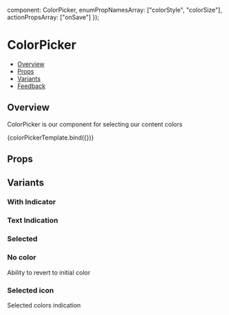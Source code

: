 
  component: ColorPicker,
  enumPropNamesArray: ["colorStyle", "colorSize"],
  actionPropsArray: ["onSave"]
});

<Meta title="Pickers/ColorPicker" component={ColorPicker} argTypes={argTypes}/>

<!--- Component template -->


<!--- Component documentation -->

# ColorPicker

- [Overview](#overview)
- [Props](#props)
- [Variants](#variants)
- [Feedback](#feedback)

## Overview

ColorPicker is our component for selecting our content colors

<Canvas>
  <Story name="Overview">{colorPickerTemplate.bind({})}</Story>
</Canvas>

## Props

<ArgsTable of={ColorPicker} />

## Variants

### With Indicator

<Canvas>
  <Story name="With Indicator">
    <ColorPicker ColorIndicatorIcon={TextColorIndicator} />
  </Story>
</Canvas>

### Text Indication

<Canvas>
  <Story name="Text Indication">
    <ColorPicker ColorIndicatorIcon={TextColorIndicator} shouldRenderIndicatorWithoutBackground value="peach" />
  </Story>
</Canvas>

### Selected

<Canvas>
  <Story name="Selected">
    <ColorPicker ColorIndicatorIcon={TextColorIndicator} colorStyle={ColorPicker.COLOR_STYLES.SELECTED} />
  </Story>
</Canvas>

### No color

Ability to revert to initial color

<Canvas>
  <Story name="No color">
    <ColorPicker noColorText="Clear color" />
  </Story>
</Canvas>

### Selected icon

Selected colors indication

<Canvas>
  <Story name="Selected icon">
    <ColorPicker isMultiselect SelectedIndicatorIcon={Check} value="peach" />
  </Story>
</Canvas>
